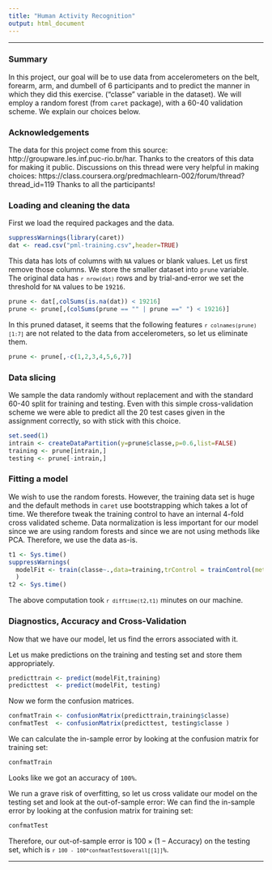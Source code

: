 ```yaml
---
title: "Human Activity Recognition"
output: html_document
---
```


<hr>

### Summary

In this project, our goal will be to use data from accelerometers on the belt, forearm, arm, and dumbell of 6 participants
and to predict the manner in which they did this exercise. ("classe" variable in the dataset).
We will employ a random forest (from <code>caret</code> package), 
with a 60-40 validation scheme. We explain our choices below.


### Acknowledgements
The data for this project come from this source: http://groupware.les.inf.puc-rio.br/har. 
Thanks to the creators of this data for making it public.
Discussions on this thread were very helpful in making choices:
https://class.coursera.org/predmachlearn-002/forum/thread?thread_id=119
Thanks to all the participants!

### Loading and cleaning the data

First we load the required packages and the data.
```r
suppressWarnings(library(caret))
dat <- read.csv("pml-training.csv",header=TRUE)
```

This data has lots of columns with <code>NA</code> values or blank values. 
Let us first remove those columns. We store the smaller dataset into <code>prune</code> variable.
The original data has <code>`r nrow(dat)`</code> rows and by trial-and-error we set the 
threshold for <code>NA</code> values to be <code>19216</code>.
```r
prune <- dat[,colSums(is.na(dat)) < 19216]
prune <- prune[,(colSums(prune == "" | prune ==" ") < 19216)]
```
In this pruned dataset, it seems that the following features 
<code>`r colnames(prune)[1:7]`</code>
are not related to the data from accelerometers,
so let us eliminate them.
```r
prune <- prune[,-c(1,2,3,4,5,6,7)]
```

### Data slicing 

We sample the data randomly without replacement and 
with the standard 60-40 split for training and testing.
Even with this simple cross-validation scheme we were able to predict all the 
20 test cases given in the assignment correctly, so with stick with this choice.
```r
set.seed(1)
intrain <- createDataPartition(y=prune$classe,p=0.6,list=FALSE)
training <- prune[intrain,]
testing <- prune[-intrain,]
```

### Fitting a model

We wish to use the random forests. However, the training data set is huge 
and the default methods in <code>caret</code> use bootstrapping which takes a lot of time.
We therefore tweak the training control to have an internal 4-fold cross validated scheme. 
Data normalization is less important for our model since we are using random forests and since
we are not using methods like PCA. Therefore, we use the data as-is.

```r
t1 <- Sys.time()
suppressWarnings(
  modelFit <- train(classe~.,data=training,trControl = trainControl(method = "cv", number = 4))
  )
t2 <- Sys.time()
```
The above computation took <code>`r difftime(t2,t1)`</code> minutes on our machine.

### Diagnostics, Accuracy and Cross-Validation

Now that we have our model, let us find the errors associated with it.

Let us make predictions on the training and testing set and store them appropriately.
```r
predicttrain <- predict(modelFit,training)
predicttest  <- predict(modelFit, testing)
```

Now we form the confusion matrices.
```r
confmatTrain <- confusionMatrix(predicttrain,training$classe)
confmatTest  <- confusionMatrix(predicttest, testing$classe )
```

We can calculate the in-sample error by looking at the confusion matrix for training set:
```r
confmatTrain
```
Looks like we got an accuracy of <code>100%</code>. 

We run a grave risk of overfitting, so let us cross validate our model on the testing set and 
look at the out-of-sample error:
We can find the in-sample error by looking at the confusion matrix for training set:
```r
confmatTest
```
Therefore, our out-of-sample error is $100\times(1-\text{Accuracy})%$ on the testing set, which is 
<code>`r 100 - 100*confmatTest$overall[[1]]`%</code>.

<hr>


